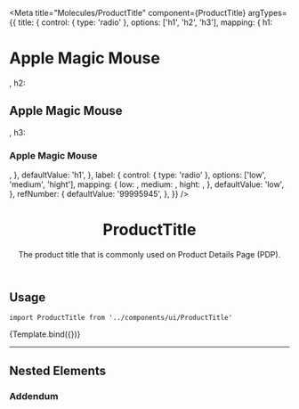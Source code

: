 

<Meta
  title="Molecules/ProductTitle"
  component={ProductTitle}
  argTypes={{
    title: {
      control: { type: 'radio' },
      options: ['h1', 'h2', 'h3'],
      mapping: {
        h1: <h1>Apple Magic Mouse</h1>,
        h2: <h2>Apple Magic Mouse</h2>,
        h3: <h3>Apple Magic Mouse</h3>,
      },
      defaultValue: 'h1',
    },
    label: {
      control: { type: 'radio' },
      options: ['low', 'medium', 'hight'],
      mapping: {
        low: <DiscountBadge listPrice={100} spotPrice={90} big />,
        medium: <DiscountBadge listPrice={100} spotPrice={70} big />,
        hight: <DiscountBadge listPrice={100} spotPrice={10} big />,
      },
      defaultValue: 'low',
    },
    refNumber: {
      defaultValue: '99995945',
    },
  }}
/>


<header>

# ProductTitle

The product title that is commonly used on Product Details Page (PDP).

</header>

## Usage

`import ProductTitle from '../components/ui/ProductTitle'`

<Canvas>
  <Story name="Default">{Template.bind({})}</Story>
</Canvas>

<ArgsTable story="Default" />

<TokenTable>
  <TokenRow
    token="--fs-product-title-text-size"
    value="var(--fs-product-title-text-size)"
  />
  <TokenRow
    token="--fs-product-title-text-weight"
    value="var(--fs-text-weight-regular)"
  />
  <TokenRow token="--fs-product-title-line-height" value="1.12" />
</TokenTable>

---

## Nested Elements

### Addendum

<TokenTable>
  <TokenRow
    token="--fs-product-title-addendum-margin-top"
    value="var(--fs-spacing-3)"
  />
  <TokenRow
    token="--fs-product-title-addendum-color"
    value="var(--fs-color-text-light)"
    isColor
  />
</TokenTable>
